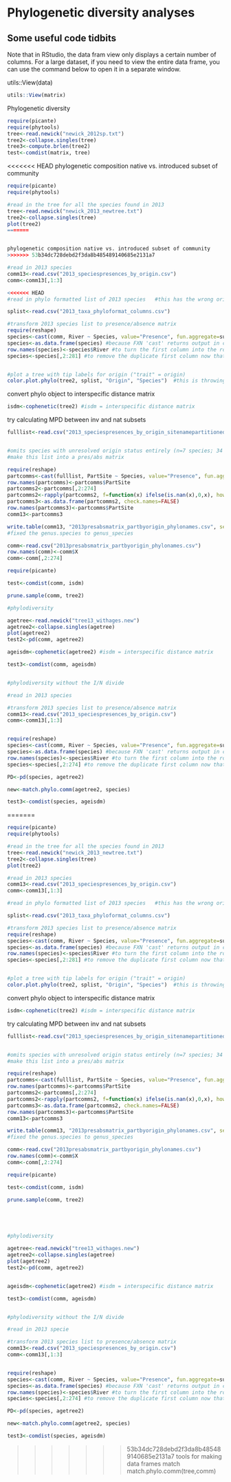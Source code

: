 Phylogenetic diversity analyses
==============================================================================================================================

Some useful code tidbits
-------------------------------------------------------

Note that in RStudio, the data fram view only displays a certain number of columns.  For a large dataset, if you need to view the entire data frame, you can use the command below to open it in a separate window.

utils::View(data)

```r
utils::View(matrix)
```

Phylogenetic diversity

```r
require(picante)
require(phytools)
tree<-read.newick("newick_2012sp.txt")
tree2<-collapse.singles(tree)
tree3<-compute.brlen(tree2)
test<-comdist(matrix, tree)


```

<<<<<<< HEAD
phylogenetic composition native vs. introduced subset of community

```r
require(picante)
require(phytools)

#read in the tree for all the species found in 2013
tree<-read.newick("newick_2013_newtree.txt")
tree2<-collapse.singles(tree)
plot(tree2)
=======


phylogenetic composition native vs. introduced subset of community
>>>>>>> 53b34dc728debd2f3da8b485489140685e2131a7

#read in 2013 species
comm13<-read.csv("2013_speciespresences_by_origin.csv")
comm<-comm13[,1:3]

<<<<<<< HEAD
#read in phylo formatted list of 2013 species   #this has the wrong origins assigned in it something got mis-sorted

splist<-read.csv("2013_taxa_phyloformat_columns.csv")

#transform 2013 species list to presence/absence matrix
require(reshape)
species<-cast(comm, River ~ Species, value="Presence", fun.aggregate=sum) #sum here will provide an accurate presence/absence matrix, since each species is only listed once per river in the original list, and the sum can only be zero or one.  fun.aggregate=max can be used, but will provide 1/-INF rather than 1/0 and the -INF will have to be transformed to 0.
species<-as.data.frame(species) #because FXN 'cast' returns output in class cast
row.names(species)<-species$River #to turn the first column into the row names
species<-species[,2:281] #to remove the duplicate first column now that the row names are labelled


#plot a tree with tip labels for origin ("trait" = origin)
color.plot.phylo(tree2, splist, "Origin", "Species")  #this is throwing an error about mismatched numbers of species but they aren't actually mismatched so i'm not sure what's happening

```

convert phylo object to interspecific distance matrix

```r
isdm<-cophenetic(tree2) #isdm = interspecific distance matrix
```

try calculating MPD between inv and nat subsets

```r
fulllist<-read.csv("2013_speciespresences_by_origin_sitenamepartitioned.csv", check.names=FALSE)


#omits species with unresolved origin status entirely (n=7 species; 34 observations)
#make this list into a pres/abs matrix

require(reshape)
partcomms<-cast(fulllist, PartSite ~ Species, value="Presence", fun.aggregate=mean)
row.names(partcomms)<-partcomms$PartSite
partcomms2<-partcomms[,2:274]
partcomms2<-rapply(partcomms2, f=function(x) ifelse(is.nan(x),0,x), how="replace")
partcomms3<-as.data.frame(partcomms2, check.names=FALSE)
row.names(partcomms3)<-partcomms$PartSite
comm13<-partcomms3

write.table(comm13, "2013presabsmatrix_partbyorigin_phylonames.csv", sep=",")
#fixed the genus.species to genus_species

comm<-read.csv("2013presabsmatrix_partbyorigin_phylonames.csv")
row.names(comm)<-comm$X
comm<-comm[,2:274]

require(picante)

test<-comdist(comm, isdm)

prune.sample(comm, tree2)

#phylodiversity

agetree<-read.newick("tree13_withages.new")
agetree2<-collapse.singles(agetree)
plot(agetree2)
test2<-pd(comm, agetree2)

ageisdm<-cophenetic(agetree2) #isdm = interspecific distance matrix

test3<-comdist(comm, ageisdm)


#phylodiversity without the I/N divide

#read in 2013 species

#transform 2013 species list to presence/absence matrix
comm13<-read.csv("2013_speciespresences_by_origin.csv")
comm<-comm13[,1:3]


require(reshape)
species<-cast(comm, River ~ Species, value="Presence", fun.aggregate=sum) #sum here will provide an accurate presence/absence matrix, since each species is only listed once per river in the original list, and the sum can only be zero or one.  fun.aggregate=max can be used, but will provide 1/-INF rather than 1/0 and the -INF will have to be transformed to 0.
species<-as.data.frame(species) #because FXN 'cast' returns output in class cast
row.names(species)<-species$River #to turn the first column into the row names
species<-species[,2:274] #to remove the duplicate first column now that the row names are labelled

PD<-pd(species, agetree2)

new<-match.phylo.comm(agetree2, species)

test3<-comdist(species, ageisdm)

```

=======
```r
require(picante)
require(phytools)

#read in the tree for all the species found in 2013
tree<-read.newick("newick_2013_newtree.txt")
tree2<-collapse.singles(tree)
plot(tree2)

#read in 2013 species
comm13<-read.csv("2013_speciespresences_by_origin.csv")
comm<-comm13[,1:3]

#read in phylo formatted list of 2013 species   #this has the wrong origins assigned in it something got mis-sorted

splist<-read.csv("2013_taxa_phyloformat_columns.csv")

#transform 2013 species list to presence/absence matrix
require(reshape)
species<-cast(comm, River ~ Species, value="Presence", fun.aggregate=sum) #sum here will provide an accurate presence/absence matrix, since each species is only listed once per river in the original list, and the sum can only be zero or one.  fun.aggregate=max can be used, but will provide 1/-INF rather than 1/0 and the -INF will have to be transformed to 0.
species<-as.data.frame(species) #because FXN 'cast' returns output in class cast
row.names(species)<-species$River #to turn the first column into the row names
species<-species[,2:281] #to remove the duplicate first column now that the row names are labelled


#plot a tree with tip labels for origin ("trait" = origin)
color.plot.phylo(tree2, splist, "Origin", "Species")  #this is throwing an error about mismatched numbers of species but they aren't actually mismatched so i'm not sure what's happening

```


convert phylo object to interspecific distance matrix

```r
isdm<-cophenetic(tree2) #isdm = interspecific distance matrix
```



try calculating MPD between inv and nat subsets

```r
fulllist<-read.csv("2013_speciespresences_by_origin_sitenamepartitioned.csv", check.names=FALSE)


#omits species with unresolved origin status entirely (n=7 species; 34 observations)
#make this list into a pres/abs matrix

require(reshape)
partcomms<-cast(fulllist, PartSite ~ Species, value="Presence", fun.aggregate=mean)
row.names(partcomms)<-partcomms$PartSite
partcomms2<-partcomms[,2:274]
partcomms2<-rapply(partcomms2, f=function(x) ifelse(is.nan(x),0,x), how="replace")
partcomms3<-as.data.frame(partcomms2, check.names=FALSE)
row.names(partcomms3)<-partcomms$PartSite
comm13<-partcomms3

write.table(comm13, "2013presabsmatrix_partbyorigin_phylonames.csv", sep=",")
#fixed the genus.species to genus_species

comm<-read.csv("2013presabsmatrix_partbyorigin_phylonames.csv")
row.names(comm)<-comm$X
comm<-comm[,2:274]

require(picante)

test<-comdist(comm, isdm)

prune.sample(comm, tree2)





#phylodiversity

agetree<-read.newick("tree13_withages.new")
agetree2<-collapse.singles(agetree)
plot(agetree2)
test2<-pd(comm, agetree2)


ageisdm<-cophenetic(agetree2) #isdm = interspecific distance matrix

test3<-comdist(comm, ageisdm)


#phylodiversity without the I/N divide

#read in 2013 specie

#transform 2013 species list to presence/absence matrix
comm13<-read.csv("2013_speciespresences_by_origin.csv")
comm<-comm13[,1:3]


require(reshape)
species<-cast(comm, River ~ Species, value="Presence", fun.aggregate=sum) #sum here will provide an accurate presence/absence matrix, since each species is only listed once per river in the original list, and the sum can only be zero or one.  fun.aggregate=max can be used, but will provide 1/-INF rather than 1/0 and the -INF will have to be transformed to 0.
species<-as.data.frame(species) #because FXN 'cast' returns output in class cast
row.names(species)<-species$River #to turn the first column into the row names
species<-species[,2:274] #to remove the duplicate first column now that the row names are labelled

PD<-pd(species, agetree2)

new<-match.phylo.comm(agetree2, species)

test3<-comdist(species, ageisdm)

```

>>>>>>> 53b34dc728debd2f3da8b485489140685e2131a7
tools for making data frames match
match.phylo.comm(tree,comm)


